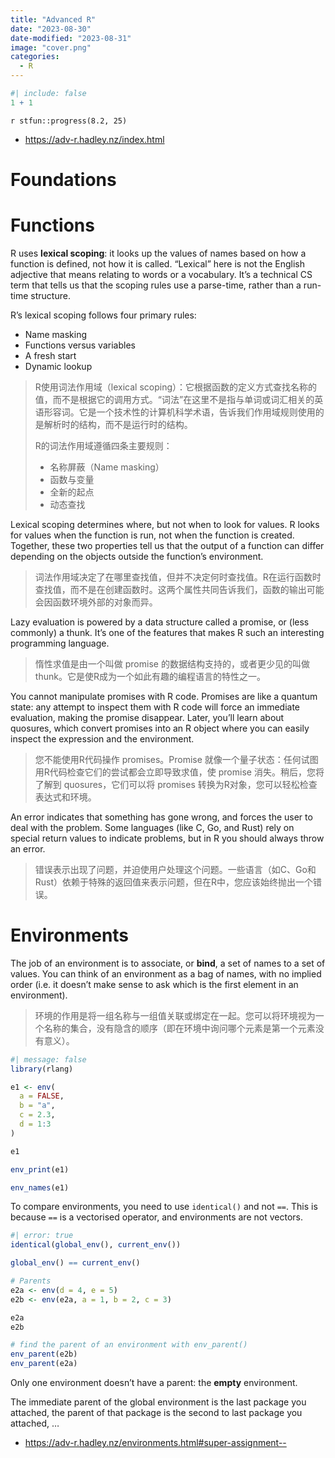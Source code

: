 ```yaml
---
title: "Advanced R"
date: "2023-08-30"
date-modified: "2023-08-31"
image: "cover.png"
categories: 
  - R
---
```


```r
#| include: false
1 + 1
```

::: {.callout-note title='Progress'}
`r stfun::progress(8.2, 25)`
:::

::: {.callout-tip title="Learning Source"}
- <https://adv-r.hadley.nz/index.html>
:::

# Foundations {-}

# Functions

R uses **lexical scoping**: it looks up the values of names based on how a function is defined, not how it is called. “Lexical” here is not the English adjective that means relating to words or a vocabulary. It’s a technical CS term that tells us that the scoping rules use a parse-time, rather than a run-time structure.

R’s lexical scoping follows four primary rules:

- Name masking
- Functions versus variables
- A fresh start
- Dynamic lookup

> R使用词法作用域（lexical scoping）：它根据函数的定义方式查找名称的值，而不是根据它的调用方式。“词法”在这里不是指与单词或词汇相关的英语形容词。它是一个技术性的计算机科学术语，告诉我们作用域规则使用的是解析时的结构，而不是运行时的结构。
>
> R的词法作用域遵循四条主要规则：
>
> - 名称屏蔽（Name masking）  
> - 函数与变量  
> - 全新的起点  
> - 动态查找

Lexical scoping determines where, but not when to look for values. R looks for values when the function is run, not when the function is created. Together, these two properties tell us that the output of a function can differ depending on the objects outside the function’s environment.

> 词法作用域决定了在哪里查找值，但并不决定何时查找值。R在运行函数时查找值，而不是在创建函数时。这两个属性共同告诉我们，函数的输出可能会因函数环境外部的对象而异。

Lazy evaluation is powered by a data structure called a promise, or (less commonly) a thunk. It’s one of the features that makes R such an interesting programming language.

> 惰性求值是由一个叫做 promise 的数据结构支持的，或者更少见的叫做 thunk。它是使R成为一个如此有趣的编程语言的特性之一。

You cannot manipulate promises with R code. Promises are like a quantum state: any attempt to inspect them with R code will force an immediate evaluation, making the promise disappear. Later, you’ll learn about quosures, which convert promises into an R object where you can easily inspect the expression and the environment.

> 您不能使用R代码操作 promises。Promise 就像一个量子状态：任何试图用R代码检查它们的尝试都会立即导致求值，使 promise 消失。稍后，您将了解到 quosures，它们可以将 promises 转换为R对象，您可以轻松检查表达式和环境。

An error indicates that something has gone wrong, and forces the user to deal with the problem. Some languages (like C, Go, and Rust) rely on special return values to indicate problems, but in R you should always throw an error.

> 错误表示出现了问题，并迫使用户处理这个问题。一些语言（如C、Go和Rust）依赖于特殊的返回值来表示问题，但在R中，您应该始终抛出一个错误。

# Environments

The job of an environment is to associate, or **bind**, a set of names to a set of values. You can think of an environment as a bag of names, with no implied order (i.e. it doesn’t make sense to ask which is the first element in an environment).

> 环境的作用是将一组名称与一组值关联或绑定在一起。您可以将环境视为一个名称的集合，没有隐含的顺序（即在环境中询问哪个元素是第一个元素没有意义）。

```r
#| message: false
library(rlang)
```

```r
e1 <- env(
  a = FALSE,
  b = "a",
  c = 2.3,
  d = 1:3
)

e1
```

```r
env_print(e1)
```

```r
env_names(e1)
```

To compare environments, you need to use `identical()` and not `==`. This is because `==` is a vectorised operator, and environments are not vectors.

```r
#| error: true
identical(global_env(), current_env())

global_env() == current_env()
```

```r
# Parents
e2a <- env(d = 4, e = 5)
e2b <- env(e2a, a = 1, b = 2, c = 3)

e2a
e2b
```

```r
# find the parent of an environment with env_parent()
env_parent(e2b)
env_parent(e2a)
```

Only one environment doesn’t have a parent: the **empty** environment.

The immediate parent of the global environment is the last package you attached, the parent of that package is the second to last package you attached, …























































::: {.callout-tip title="To be continued"}
- <https://adv-r.hadley.nz/environments.html#super-assignment-->
:::

